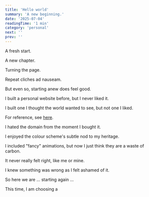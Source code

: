 ```yaml
---
title: 'Hello world'
summary: 'A new beginning.'
date: '2025-07-04'
readingTime: '1 min'
category: 'personal'
next: ''
prev: ''
---
```


A fresh start.

A new chapter.

Turning the page.

Repeat cliches ad nauseam.

But even so, starting anew does feel good.

I built a personal website before, but I never liked it.

I built one I thought the world wanted to see, but not one I liked.

For reference, see [here](https://aiconsult.uk).

I hated the domain from the moment I bought it.

I enjoyed the colour scheme's subtle nod to my heritage.

I included "fancy" animations, but now I just think they are a waste of carbon.

It never really felt right, like me or mine.

I knew something was wrong as I felt ashamed of it.

So here we are ... starting again ...

This time, I am choosing a
